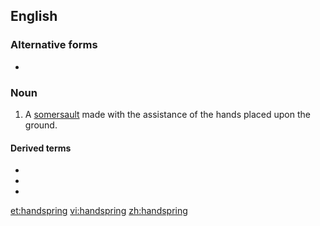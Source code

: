 ==English==

===Alternative forms===
* {{l|en|hand-spring}}

===Noun===
{{en-noun}}

# A [[somersault]] made with the assistance of the hands placed upon the ground.

====Derived terms====
* {{l|en|back handspring}}
* {{l|en|front handspring}}
* {{l|en|rising handspring}}

[[et:handspring]]
[[vi:handspring]]
[[zh:handspring]]